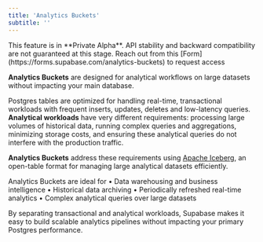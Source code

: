 ```yaml
---
title: 'Analytics Buckets'
subtitle: ''
---
```


<Admonition type="warning">
    This feature is in **Private Alpha**. API stability and backward compatibility are not guaranteed
    at this stage. Reach out from this [Form](https://forms.supabase.com/analytics-buckets) to request access
</Admonition>

**Analytics Buckets** are designed for analytical workflows on large datasets without impacting your main database.

Postgres tables are optimized for handling real-time, transactional workloads with frequent inserts, updates, deletes and low-latency queries. **Analytical workloads** have very different requirements: processing large volumes of historical data, running complex queries and aggregations, minimizing storage costs, and ensuring these analytical queries do not interfere with the production traffic.

**Analytics Buckets** address these requirements using [Apache Iceberg](https://iceberg.apache.org/), an open-table format for managing large analytical datasets efficiently.

Analytics Buckets are ideal for
• Data warehousing and business intelligence
• Historical data archiving
• Periodically refreshed real-time analytics
• Complex analytical queries over large datasets

By separating transactional and analytical workloads, Supabase makes it easy to build scalable analytics pipelines without impacting your primary Postgres performance.
